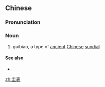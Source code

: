 ==Chinese==
{{zh-forms}}

===Pronunciation===
{{zh-pron
|m=guībiǎo
|cat=n
}}

===Noun===
{{zh-noun}}

# guibiao, a type of [[ancient]] [[Chinese]] [[sundial]]

====See also====
* {{zh-l|圭臬}}

[[zh:圭表]]